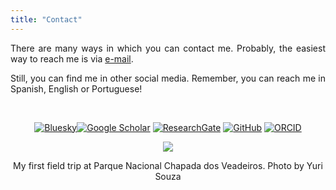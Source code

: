```yaml
---
title: "Contact"
---
```

<div class = "row">

<div style="text-align: justify" class = "col-md-6">

There are many ways in which you can contact me. Probably, the easiest way to reach me is via [e-mail](mailto:carlos.ordonez.parra@gmail.com).

Still, you can find me in other social media. Remember, you can reach me in Spanish, English or Portuguese!

<br/>

<center>

[![Bluesky](Images/BlueSky.png)](https://bsky.app/profile/caordonezparra.bsky.social)[![Google Scholar](Images/GoogleScholar.png)](https://scholar.google.com/citations?user=FeT24AgAAAAJ&hl=en) [![ResearchGate](Images/ResearchGate.png)](https://www.researchgate.net/profile/Carlos-Ordonez-Parra) [![GitHub](Images/GitHub.png)](https://github.com/caordonezparra) [![ORCID](Images/ORCID.png)](https://orcid.org/0000-0002-2319-0252)

</center>

</div>

<div style="text-align: center" class = "col-md-6">
![](Images/Photo3.jpg)
<br/>

My first field trip at Parque Nacional Chapada dos Veadeiros. Photo by Yuri Souza
